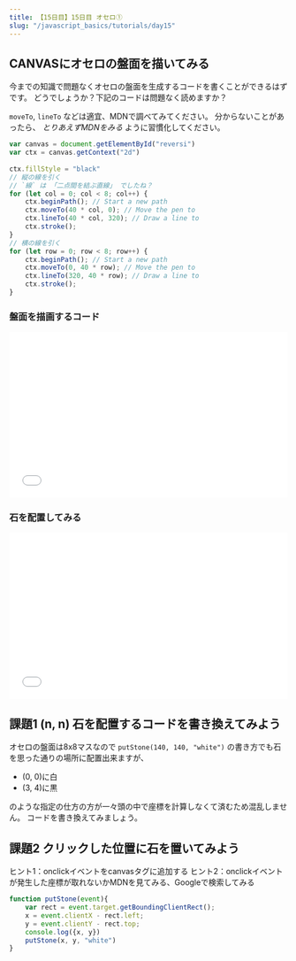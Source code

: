 ```yaml
---
title: 【15日目】15日目 オセロ①
slug: "/javascript_basics/tutorials/day15"
---
```


## CANVASにオセロの盤面を描いてみる

今までの知識で問題なくオセロの盤面を生成するコードを書くことができるはずです。
どうでしょうか？下記のコードは問題なく読めますか？

`moveTo`, `lineTo` などは適宜、MDNで調べてみてください。
分からないことがあったら、 _とりあえずMDNをみる_ ように習慣化してください。

```js
var canvas = document.getElementById("reversi")
var ctx = canvas.getContext("2d")
　　
ctx.fillStyle = "black"
// 縦の線を引く
// `線` は 「二点間を結ぶ直線」 でしたね？
for (let col = 0; col < 8; col++) {
    ctx.beginPath(); // Start a new path
    ctx.moveTo(40 * col, 0); // Move the pen to
    ctx.lineTo(40 * col, 320); // Draw a line to
    ctx.stroke();
}
// 横の線を引く
for (let row = 0; row < 8; row++) {
    ctx.beginPath(); // Start a new path
    ctx.moveTo(0, 40 * row); // Move the pen to
    ctx.lineTo(320, 40 * row); // Draw a line to
    ctx.stroke();
}
```


### 盤面を描画するコード

<iframe width="100%" height="300" src="//jsfiddle.net/yu6b01ts/4/embedded/" allowfullscreen="allowfullscreen" allowpaymentrequest frameborder="0"></iframe>

### 石を配置してみる

<iframe width="100%" height="300" src="//jsfiddle.net/yu6b01ts/7/embedded/" allowfullscreen="allowfullscreen" allowpaymentrequest frameborder="0"></iframe>

## 課題1 (n, n) 石を配置するコードを書き換えてみよう

オセロの盤面は8x8マスなので `putStone(140, 140, "white")` の書き方でも石を思った通りの場所に配置出来ますが、

- (0, 0)に白
- (3, 4)に黒

のような指定の仕方の方が一々頭の中で座標を計算しなくて済むため混乱しません。
コードを書き換えてみましょう。

## 課題2 クリックした位置に石を置いてみよう

ヒント1：onclickイベントをcanvasタグに追加する
ヒント2：onclickイベントが発生した座標が取れないかMDNを見てみる、Googleで検索してみる

```js
function putStone(event){
    var rect = event.target.getBoundingClientRect();
    x = event.clientX - rect.left;
    y = event.clientY - rect.top;
    console.log({x, y})
    putStone(x, y, "white")
}
```

